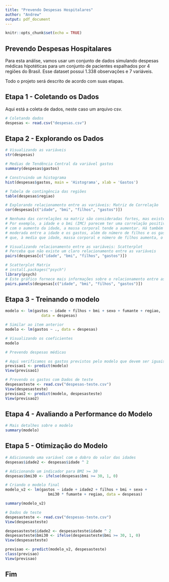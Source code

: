 ```yaml
---
title: "Prevendo Despesas Hospitalares"
author: "Andrew"
output: pdf_document
---
```


```r
knitr::opts_chunk$set(echo = TRUE)
```


## Prevendo Despesas Hospitalares

Para esta análise, vamos usar um conjunto de dados simulando despesas médicas hipotéticas para um conjunto de pacientes espalhados por 4 regiões do Brasil. Esse dataset possui 1.338 observações e 7 variáveis.

Todo o projeto será descrito de acordo com suas etapas. 


## Etapa 1 - Coletando os Dados

Aqui está a coleta de dados, neste caso um arquivo csv.


```r
# Coletando dados
despesas <- read.csv("despesas.csv")
```


## Etapa 2 - Explorando os Dados



```r
# Visualizando as variáveis
str(despesas)

# Medias de Tendência Central da variável gastos
summary(despesas$gastos)

# Construindo um histograma
hist(despesas$gastos, main = 'Histograma', xlab = 'Gastos')

# Tabela de contingência das regiões
table(despesas$regiao)

# Explorando relacionamento entre as variáveis: Matriz de Correlação
cor(despesas[c("idade", "bmi", "filhos", "gastos")])

# Nenhuma das correlações na matriz são consideradas fortes, mas existem algumas associações interessantes. 
# Por exemplo, a idade e o bmi (IMC) parecem ter uma correlação positiva fraca, o que significa que 
# com o aumento da idade, a massa corporal tende a aumentar. Há também uma correlação positiva 
# moderada entre a idade e os gastos, além do número de filhos e os gastos. Estas associações implicam 
# que, à media que idade, massa corporal e número de filhos aumenta, o custo esperado do seguro saúde sobe. 

# Visualizando relacionamento entre as variáveis: Scatterplot
# Perceba que não existe um claro relacionamento entre as variáveis
pairs(despesas[c("idade", "bmi", "filhos", "gastos")])

# Scatterplot Matrix
# install.packages("psych")
library(psych)
# Este gráfico fornece mais informações sobre o relacionamento entre as variáveis
pairs.panels(despesas[c("idade", "bmi", "filhos", "gastos")])

```


## Etapa 3 - Treinando o modelo




```r
modelo <- lm(gastos ~ idade + filhos + bmi + sexo + fumante + regiao,
                data = despesas)

# Similar ao item anterior
modelo <- lm(gastos ~ ., data = despesas)

# Visualizando os coeficientes
modelo

# Prevendo despesas médicas 

# Aqui verificamos os gastos previstos pelo modelo que devem ser iguais aos dados de treino
previsao1 <- predict(modelo)
View(previsao1)

# Prevendo os gastos com Dados de teste
despesasteste <- read.csv("despesas-teste.csv")
View(despesasteste)
previsao2 <- predict(modelo, despesasteste)
View(previsao2)

```


## Etapa 4 - Avaliando a Performance do Modelo



```r
# Mais detalhes sobre o modelo
summary(modelo)


```


## Etapa 5 - Otimização do Modelo
 
 
 
```r
# Adicionando uma variável com o dobro do valor das idades
despesas$idade2 <- despesas$idade ^ 2

# Adicionando um indicador para BMI >= 30
despesas$bmi30 <- ifelse(despesas$bmi >= 30, 1, 0)

# Criando o modelo final
modelo_v2 <- lm(gastos ~ idade + idade2 + filhos + bmi + sexo +
                   bmi30 * fumante + regiao, data = despesas)

summary(modelo_v2)

# Dados de teste
despesasteste <- read.csv("despesas-teste.csv")
View(despesasteste)

despesasteste$idade2 <- despesasteste$idade ^ 2
despesasteste$bmi30 <- ifelse(despesasteste$bmi >= 30, 1, 0)
View(despesasteste)

previsao <- predict(modelo_v2, despesasteste)
class(previsao)
View(previsao)
```





## Fim